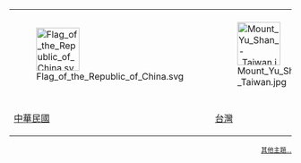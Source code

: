 <div style="text-align: center;">
{| style="text-align:center; background-color: transparent;" cellspacing="20" width="100%"
| [[File:Flag_of_the_Republic_of_China.svg|77px]] || [[File:Mount_Yu_Shan_-_Taiwan.jpg|77px]] || [[File:Dongshan_River.JPG|77px]] || [[File:Taipei,_Taiwan_CBD_Skyline.jpg|77px]] || [[File:Kongmiau.JPG|77px]] || [[File:Longtengbridge.jpg|77px]] || [[File:日月潭日出.JPG|77px]]
|-
|[[Portal:中華民國|中華民國]] || [[Portal:台灣|台灣]] || [[Portal:宜蘭|宜蘭]] || [[Portal:台北|台北]] || [[Portal:臺南|台南]] || [[Portal:苗栗|苗栗]] || [[Portal:南投|南投]]
|}</div><div style="font-size:80%; text-align:right;">[[:Portal:首頁|其他主題...]]</div>